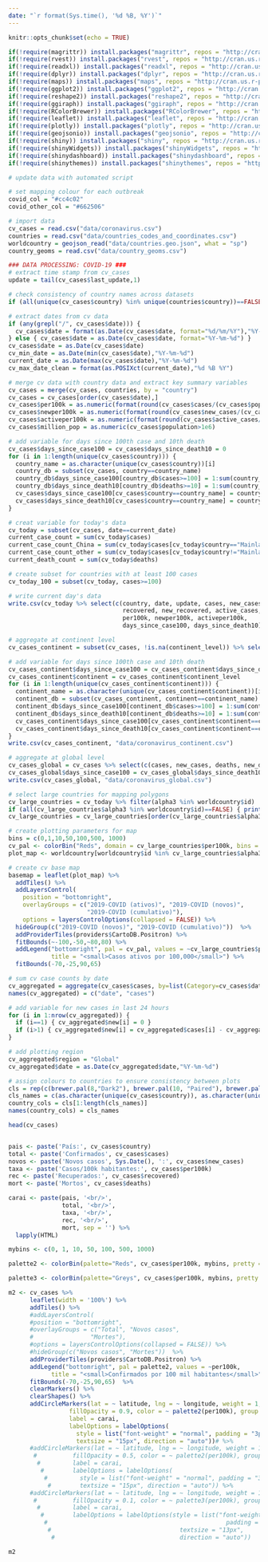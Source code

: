```yaml
---
date: "`r format(Sys.time(), '%d %B, %Y')`"
---
```


<style type="text/css">
.main-container {
  max-width: 1800px;
  margin-left: auto;
  margin-right: auto;
  max-height: 100%;
  margin-up: auto;
  margin-down: auto;
}
</style>

```r
knitr::opts_chunk$set(echo = TRUE)
```

```r
if(!require(magrittr)) install.packages("magrittr", repos = "http://cran.us.r-project.org")
if(!require(rvest)) install.packages("rvest", repos = "http://cran.us.r-project.org")
if(!require(readxl)) install.packages("readxl", repos = "http://cran.us.r-project.org")
if(!require(dplyr)) install.packages("dplyr", repos = "http://cran.us.r-project.org")
if(!require(maps)) install.packages("maps", repos = "http://cran.us.r-project.org")
if(!require(ggplot2)) install.packages("ggplot2", repos = "http://cran.us.r-project.org")
if(!require(reshape2)) install.packages("reshape2", repos = "http://cran.us.r-project.org")
if(!require(ggiraph)) install.packages("ggiraph", repos = "http://cran.us.r-project.org")
if(!require(RColorBrewer)) install.packages("RColorBrewer", repos = "http://cran.us.r-project.org")
if(!require(leaflet)) install.packages("leaflet", repos = "http://cran.us.r-project.org")
if(!require(plotly)) install.packages("plotly", repos = "http://cran.us.r-project.org")
if(!require(geojsonio)) install.packages("geojsonio", repos = "http://cran.us.r-project.org")
if(!require(shiny)) install.packages("shiny", repos = "http://cran.us.r-project.org")
if(!require(shinyWidgets)) install.packages("shinyWidgets", repos = "http://cran.us.r-project.org")
if(!require(shinydashboard)) install.packages("shinydashboard", repos = "http://cran.us.r-project.org")
if(!require(shinythemes)) install.packages("shinythemes", repos = "http://cran.us.r-project.org")

```


```r
# update data with automated script

# set mapping colour for each outbreak
covid_col = "#cc4c02"
covid_other_col = "#662506"

# import data
cv_cases = read.csv("data/coronavirus.csv")
countries = read.csv("data/countries_codes_and_coordinates.csv")
worldcountry = geojson_read("data/countries.geo.json", what = "sp")
country_geoms = read.csv("data/country_geoms.csv")

```

```r
### DATA PROCESSING: COVID-19 ###
# extract time stamp from cv_cases
update = tail(cv_cases$last_update,1) 

# check consistency of country names across datasets
if (all(unique(cv_cases$country) %in% unique(countries$country))==FALSE) { print("Error: inconsistent country names")}

# extract dates from cv data
if (any(grepl("/", cv_cases$date))) { 
  cv_cases$date = format(as.Date(cv_cases$date, format="%d/%m/%Y"),"%Y-%m-%d") 
} else { cv_cases$date = as.Date(cv_cases$date, format="%Y-%m-%d") }
cv_cases$date = as.Date(cv_cases$date)
cv_min_date = as.Date(min(cv_cases$date),"%Y-%m-%d")
current_date = as.Date(max(cv_cases$date),"%Y-%m-%d")
cv_max_date_clean = format(as.POSIXct(current_date),"%d %B %Y")

# merge cv data with country data and extract key summary variables
cv_cases = merge(cv_cases, countries, by = "country")
cv_cases = cv_cases[order(cv_cases$date),]
cv_cases$per100k = as.numeric(format(round(cv_cases$cases/(cv_cases$population/100000),1),nsmall=1))
cv_cases$newper100k = as.numeric(format(round(cv_cases$new_cases/(cv_cases$population/100000),1),nsmall=1))
cv_cases$activeper100k = as.numeric(format(round(cv_cases$active_cases/(cv_cases$population/100000),1),nsmall=1))
cv_cases$million_pop = as.numeric(cv_cases$population>1e6)

# add variable for days since 100th case and 10th death
cv_cases$days_since_case100 = cv_cases$days_since_death10 = 0
for (i in 1:length(unique(cv_cases$country))) {
  country_name = as.character(unique(cv_cases$country))[i]
  country_db = subset(cv_cases, country==country_name)
  country_db$days_since_case100[country_db$cases>=100] = 1:sum(country_db$cases>=100)
  country_db$days_since_death10[country_db$deaths>=10] = 1:sum(country_db$deaths>=10)
  cv_cases$days_since_case100[cv_cases$country==country_name] = country_db$days_since_case100
  cv_cases$days_since_death10[cv_cases$country==country_name] = country_db$days_since_death10
}

# creat variable for today's data
cv_today = subset(cv_cases, date==current_date) 
current_case_count = sum(cv_today$cases)
current_case_count_China = sum(cv_today$cases[cv_today$country=="Mainland China"])
current_case_count_other = sum(cv_today$cases[cv_today$country!="Mainland China"])
current_death_count = sum(cv_today$deaths)

# create subset for countries with at least 100 cases
cv_today_100 = subset(cv_today, cases>=100)

# write current day's data
write.csv(cv_today %>% select(c(country, date, update, cases, new_cases, deaths, new_deaths,
                                recovered, new_recovered, active_cases, 
                                per100k, newper100k, activeper100k,
                                days_since_case100, days_since_death10)), "data/coronavirus_today.csv")

# aggregate at continent level
cv_cases_continent = subset(cv_cases, !is.na(continent_level)) %>% select(c(cases, new_cases, deaths, new_deaths, date, continent_level)) %>% group_by(continent_level, date) %>% summarise_each(funs(sum)) %>% data.frame()

# add variable for days since 100th case and 10th death
cv_cases_continent$days_since_case100 = cv_cases_continent$days_since_death10 = 0
cv_cases_continent$continent = cv_cases_continent$continent_level
for (i in 1:length(unique(cv_cases_continent$continent))) {
  continent_name = as.character(unique(cv_cases_continent$continent))[i]
  continent_db = subset(cv_cases_continent, continent==continent_name)
  continent_db$days_since_case100[continent_db$cases>=100] = 1:sum(continent_db$cases>=100)
  continent_db$days_since_death10[continent_db$deaths>=10] = 1:sum(continent_db$deaths>=10)
  cv_cases_continent$days_since_case100[cv_cases_continent$continent==continent_name] = continent_db$days_since_case100
  cv_cases_continent$days_since_death10[cv_cases_continent$continent==continent_name] = continent_db$days_since_death10
}
write.csv(cv_cases_continent, "data/coronavirus_continent.csv")

# aggregate at global level
cv_cases_global = cv_cases %>% select(c(cases, new_cases, deaths, new_deaths, date, global_level)) %>% group_by(global_level, date) %>% summarise_each(funs(sum)) %>% data.frame()
cv_cases_global$days_since_case100 = cv_cases_global$days_since_death10 = 1:nrow(cv_cases_global)
write.csv(cv_cases_global, "data/coronavirus_global.csv")

# select large countries for mapping polygons
cv_large_countries = cv_today %>% filter(alpha3 %in% worldcountry$id)
if (all(cv_large_countries$alpha3 %in% worldcountry$id)==FALSE) { print("Error: inconsistent country names")}
cv_large_countries = cv_large_countries[order(cv_large_countries$alpha3),]

# create plotting parameters for map
bins = c(0,1,10,50,100,500, 1000)
cv_pal <- colorBin("Reds", domain = cv_large_countries$per100k, bins = bins)
plot_map <- worldcountry[worldcountry$id %in% cv_large_countries$alpha3, ]

# create cv base map 
basemap = leaflet(plot_map) %>% 
  addTiles() %>% 
  addLayersControl(
    position = "bottomright",
    overlayGroups = c("2019-COVID (ativos)", "2019-COVID (novos)", 
                      "2019-COVID (cumulativo)"),
    options = layersControlOptions(collapsed = FALSE)) %>% 
  hideGroup(c("2019-COVID (novos)", "2019-COVID (cumulativo)"))  %>%
  addProviderTiles(providers$CartoDB.Positron) %>%
  fitBounds(~-100,-50,~80,80) %>%
  addLegend("bottomright", pal = cv_pal, values = ~cv_large_countries$per100k,
            title = "<small>Casos ativos por 100,000</small>") %>%
  fitBounds(-70,-25,90,65) 

# sum cv case counts by date
cv_aggregated = aggregate(cv_cases$cases, by=list(Category=cv_cases$date), FUN=sum)
names(cv_aggregated) = c("date", "cases")

# add variable for new cases in last 24 hours
for (i in 1:nrow(cv_aggregated)) { 
  if (i==1) { cv_aggregated$new[i] = 0 }
  if (i>1) { cv_aggregated$new[i] = cv_aggregated$cases[i] - cv_aggregated$cases[i-1] }
}

# add plotting region
cv_aggregated$region = "Global"
cv_aggregated$date = as.Date(cv_aggregated$date,"%Y-%m-%d")

# assign colours to countries to ensure consistency between plots 
cls = rep(c(brewer.pal(8,"Dark2"), brewer.pal(10, "Paired"), brewer.pal(12, "Set3"), brewer.pal(8,"Set2"), brewer.pal(9, "Set1"), brewer.pal(8, "Accent"),  brewer.pal(9, "Pastel1"),  brewer.pal(8, "Pastel2")),3)
cls_names = c(as.character(unique(cv_cases$country)), as.character(unique(cv_cases_continent$continent)),"Global")
country_cols = cls[1:length(cls_names)]
names(country_cols) = cls_names
```

```r
head(cv_cases)


pais <- paste('País:', cv_cases$country)
total <- paste('Confirmados', cv_cases$cases)
novos <- paste('Novos casos', Sys.Date(), ':', cv_cases$new_cases)
taxa <- paste('Casos/100k habitantes:', cv_cases$per100k)
rec <- paste('Recuperados:', cv_cases$recovered)
mort <- paste('Mortos', cv_cases$deaths)

carai <- paste(pais, '<br/>',
               total, '<br/>',
               taxa, '<br/>', 
               rec, '<br/>',
               mort, sep = '') %>%
  lapply(HTML)

```


```r
mybins <- c(0, 1, 10, 50, 100, 500, 1000)

palette2 <- colorBin(palette="Reds", cv_cases$per100k, mybins, pretty = F)

palette3 <- colorBin(palette="Greys", cv_cases$per100k, mybins, pretty = F)

m2 <- cv_cases %>%
      leaflet(width = '100%') %>% 
      addTiles() %>% 
      #addLayersControl(
      #position = "bottomright",
      #overlayGroups = c("Total", "Novos casos", 
      #                "Mortes"),
      #options = layersControlOptions(collapsed = FALSE)) %>% 
      #hideGroup(c("Novos casos", "Mortes"))  %>%
      addProviderTiles(providers$CartoDB.Positron) %>%
      addLegend("bottomright", pal = palette2, values = ~per100k,
            title = "<small>Confirmados por 100 mil habitantes</small>") %>%
      fitBounds(-70,-25,90,65)  %>% 
      clearMarkers() %>%
      clearShapes() %>% 
      addCircleMarkers(lat = ~ latitude, lng = ~ longitude, weight = 1, radius = ~(cases)^(1/5),
                 fillOpacity = 0.9, color = ~ palette2(per100k), group = 'Total',
                 label = carai,
                 labelOptions = labelOptions(
                   style = list("font-weight" = "normal", padding = "3px 8px", "color" = covid_col),
                   textsize = "15px", direction = "auto"))# %>%
      #addCircleMarkers(lat = ~ latitude, lng = ~ longitude, weight = 1, radius = ~(new_cases)^(1/5), 
       #          fillOpacity = 0.5, color = ~ palette2(per100k), group = "Novos casos",
        #         label = carai,
         #        labelOptions = labelOptions(
          #         style = list("font-weight" = "normal", padding = "3px 8px", "color" = covid_col),
           #        textsize = "15px", direction = "auto")) %>%
      #addCircleMarkers(lat = ~ latitude, lng = ~ longitude, weight = 1, radius = ~(deaths)^(1/5), 
       #          fillOpacity = 0.1, color = ~ palette3(per100k), group = "Mortes",
        #         label = carai,
         #        labelOptions = labelOptions(style = list("font-weight" = "normal", 
          #                                                  padding = "3px 8px"), 
           #                                    textsize = "13px", 
            #                                   direction = "auto"))

m2
```
